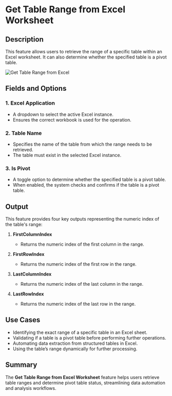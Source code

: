 # Get Table Range from Excel Worksheet  

## Description
This feature allows users to retrieve the range of a specific table within an Excel worksheet. It can also determine whether the specified table is a pivot table.  

![Get Table Range from Excel](../../../assets/excel/get-table-range-from-excel-worksheet.png)

## Fields and Options  

### 1. Excel Application
- A dropdown to select the active Excel instance.  
- Ensures the correct workbook is used for the operation.  

### 2. Table Name
- Specifies the name of the table from which the range needs to be retrieved.  
- The table must exist in the selected Excel instance.  

### 3. Is Pivot
- A toggle option to determine whether the specified table is a pivot table.  
- When enabled, the system checks and confirms if the table is a pivot table.  

## Output
This feature provides four key outputs representing the numeric index of the table's range:  

1. **FirstColumnIndex**  
   - Returns the numeric index of the first column in the range.  

2. **FirstRowIndex**  
   - Returns the numeric index of the first row in the range.  

3. **LastColumnIndex**  
   - Returns the numeric index of the last column in the range.  

4. **LastRowIndex**  
   - Returns the numeric index of the last row in the range.  

## Use Cases
- Identifying the exact range of a specific table in an Excel sheet.  
- Validating if a table is a pivot table before performing further operations.  
- Automating data extraction from structured tables in Excel.  
- Using the table’s range dynamically for further processing.  

## Summary
The **Get Table Range from Excel Worksheet** feature helps users retrieve table ranges and determine pivot table status, streamlining data automation and analysis workflows.  